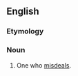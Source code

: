 {{also|mis-dealer}}

==English==

===Etymology===
{{suffix|misdeal|er|lang=en}}

===Noun===
{{en-noun}}

# One who [[misdeal]]s.